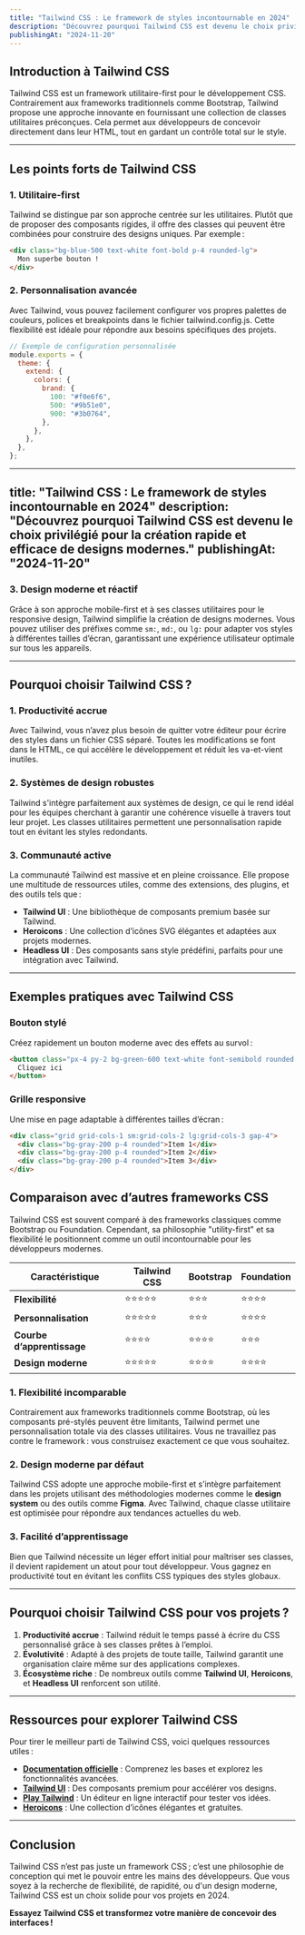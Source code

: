 ```yaml
---
title: "Tailwind CSS : Le framework de styles incontournable en 2024"
description: "Découvrez pourquoi Tailwind CSS est devenu le choix privilégié pour la création rapide et efficace de designs modernes."
publishingAt: "2024-11-20"
---
```


## Introduction à Tailwind CSS

Tailwind CSS est un framework utilitaire-first pour le développement CSS. Contrairement aux frameworks traditionnels comme Bootstrap, Tailwind propose une approche innovante en fournissant une collection de classes utilitaires préconçues. Cela permet aux développeurs de concevoir directement dans leur HTML, tout en gardant un contrôle total sur le style.

---

## Les points forts de Tailwind CSS

### 1. **Utilitaire-first**
Tailwind se distingue par son approche centrée sur les utilitaires. Plutôt que de proposer des composants rigides, il offre des classes qui peuvent être combinées pour construire des designs uniques. Par exemple :

```html
<div class="bg-blue-500 text-white font-bold p-4 rounded-lg">
  Mon superbe bouton !
</div>
```
### 2. **Personnalisation avancée**
Avec Tailwind, vous pouvez facilement configurer vos propres palettes de couleurs, polices et breakpoints dans le fichier tailwind.config.js. Cette flexibilité est idéale pour répondre aux besoins spécifiques des projets.

```javascript
// Exemple de configuration personnalisée
module.exports = {
  theme: {
    extend: {
      colors: {
        brand: {
          100: "#f0e6f6",
          500: "#9b51e0",
          900: "#3b0764",
        },
      },
    },
  },
};
```
---
title: "Tailwind CSS : Le framework de styles incontournable en 2024"
description: "Découvrez pourquoi Tailwind CSS est devenu le choix privilégié pour la création rapide et efficace de designs modernes."
publishingAt: "2024-11-20"
---

### 3. **Design moderne et réactif**

Grâce à son approche mobile-first et à ses classes utilitaires pour le responsive design, Tailwind simplifie la création de designs modernes. Vous pouvez utiliser des préfixes comme `sm:`, `md:`, ou `lg:` pour adapter vos styles à différentes tailles d’écran, garantissant une expérience utilisateur optimale sur tous les appareils.

---

## Pourquoi choisir Tailwind CSS ?

### **1. Productivité accrue**
Avec Tailwind, vous n’avez plus besoin de quitter votre éditeur pour écrire des styles dans un fichier CSS séparé. Toutes les modifications se font dans le HTML, ce qui accélère le développement et réduit les va-et-vient inutiles.

### **2. Systèmes de design robustes**
Tailwind s'intègre parfaitement aux systèmes de design, ce qui le rend idéal pour les équipes cherchant à garantir une cohérence visuelle à travers tout leur projet. Les classes utilitaires permettent une personnalisation rapide tout en évitant les styles redondants.

### **3. Communauté active**
La communauté Tailwind est massive et en pleine croissance. Elle propose une multitude de ressources utiles, comme des extensions, des plugins, et des outils tels que :
- **Tailwind UI** : Une bibliothèque de composants premium basée sur Tailwind.
- **Heroicons** : Une collection d’icônes SVG élégantes et adaptées aux projets modernes.
- **Headless UI** : Des composants sans style prédéfini, parfaits pour une intégration avec Tailwind.

---

## Exemples pratiques avec Tailwind CSS

### **Bouton stylé**
Créez rapidement un bouton moderne avec des effets au survol :

```html
<button class="px-4 py-2 bg-green-600 text-white font-semibold rounded hover:bg-green-700">
  Cliquez ici
</button>
```

### **Grille responsive**
Une mise en page adaptable à différentes tailles d’écran :

```html
<div class="grid grid-cols-1 sm:grid-cols-2 lg:grid-cols-3 gap-4">
  <div class="bg-gray-200 p-4 rounded">Item 1</div>
  <div class="bg-gray-200 p-4 rounded">Item 2</div>
  <div class="bg-gray-200 p-4 rounded">Item 3</div>
</div>
```

## Comparaison avec d’autres frameworks CSS

Tailwind CSS est souvent comparé à des frameworks classiques comme Bootstrap ou Foundation. Cependant, sa philosophie "utility-first" et sa flexibilité le positionnent comme un outil incontournable pour les développeurs modernes.

| **Caractéristique**          | **Tailwind CSS**  | **Bootstrap** | **Foundation** |
|------------------------------|-------------------|---------------|----------------|
| **Flexibilité**              | ⭐⭐⭐⭐⭐            | ⭐⭐⭐          | ⭐⭐⭐⭐          |
| **Personnalisation**         | ⭐⭐⭐⭐⭐            | ⭐⭐⭐          | ⭐⭐⭐⭐          |
| **Courbe d’apprentissage**   | ⭐⭐⭐⭐             | ⭐⭐⭐⭐         | ⭐⭐⭐           |
| **Design moderne**           | ⭐⭐⭐⭐⭐            | ⭐⭐⭐⭐         | ⭐⭐⭐⭐          |

### **1. Flexibilité incomparable**

Contrairement aux frameworks traditionnels comme Bootstrap, où les composants pré-stylés peuvent être limitants, Tailwind permet une personnalisation totale via des classes utilitaires. Vous ne travaillez pas contre le framework : vous construisez exactement ce que vous souhaitez.

### **2. Design moderne par défaut**

Tailwind CSS adopte une approche mobile-first et s’intègre parfaitement dans les projets utilisant des méthodologies modernes comme le **design system** ou des outils comme **Figma**. Avec Tailwind, chaque classe utilitaire est optimisée pour répondre aux tendances actuelles du web.

### **3. Facilité d’apprentissage**

Bien que Tailwind nécessite un léger effort initial pour maîtriser ses classes, il devient rapidement un atout pour tout développeur. Vous gagnez en productivité tout en évitant les conflits CSS typiques des styles globaux.

---

## Pourquoi choisir Tailwind CSS pour vos projets ?

1. **Productivité accrue** : Tailwind réduit le temps passé à écrire du CSS personnalisé grâce à ses classes prêtes à l’emploi.  
2. **Évolutivité** : Adapté à des projets de toute taille, Tailwind garantit une organisation claire même sur des applications complexes.  
3. **Écosystème riche** : De nombreux outils comme **Tailwind UI**, **Heroicons**, et **Headless UI** renforcent son utilité.  

---

## Ressources pour explorer Tailwind CSS

Pour tirer le meilleur parti de Tailwind CSS, voici quelques ressources utiles :

- [**Documentation officielle**](https://tailwindcss.com) : Comprenez les bases et explorez les fonctionnalités avancées.
- [**Tailwind UI**](https://tailwindui.com) : Des composants premium pour accélérer vos designs.
- [**Play Tailwind**](https://play.tailwindcss.com) : Un éditeur en ligne interactif pour tester vos idées.
- [**Heroicons**](https://heroicons.com) : Une collection d’icônes élégantes et gratuites.

---

## Conclusion

Tailwind CSS n’est pas juste un framework CSS ; c’est une philosophie de conception qui met le pouvoir entre les mains des développeurs. Que vous soyez à la recherche de flexibilité, de rapidité, ou d'un design moderne, Tailwind CSS est un choix solide pour vos projets en 2024.

**Essayez Tailwind CSS et transformez votre manière de concevoir des interfaces !**
